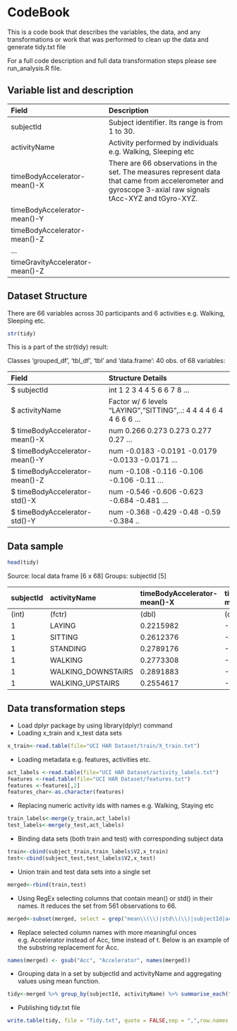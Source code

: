 CodeBook
========================================================
This is a code book that describes the variables, the data, and any transformations or work that was performed to clean up the data and generate tidy.txt file

For a full code description and full data transformation steps please see run_analysis.R file. 

## Variable list and description


| Field   |      Description      | 
|:----------|:-------------|
| subjectId |  Subject identifier. Its range is from 1 to 30. |
| activityName | Activity performed by individuals e.g. Walking, Sleeping etc | 
| timeBodyAccelerator-mean()-X | There are 66 observations in the set. The measures represent data that came from accelerometer and gyroscope 3-axial raw signals tAcc-XYZ and tGyro-XYZ. | 
| timeBodyAccelerator-mean()-Y ||
| timeBodyAccelerator-mean()-Z ||
| ... ||
| timeGravityAccelerator-mean()-Z ||


## Dataset Structure
There are 66 variables across 30 participants and 6 activities e.g. Walking, Sleeping etc. 
```r
str(tidy)
```
This is a part of the str(tidy) result:

Classes ‘grouped_df’, ‘tbl_df’, ‘tbl’ and 'data.frame':	40 obs. of  68 variables:

| Field   |      Structure Details      | 
|:----------|:-------------|
|$ subjectId| int  1 2 3 4 4 5 6 6 7 8 ...|
|$ activityName                          |  Factor w/ 6 levels "LAYING","SITTING",..: 4 4 4 4 6 4 4 6 6 6 ...|
|$ timeBodyAccelerator-mean()-X          |  num  0.266 0.273 0.273 0.277 0.27 ...|
| $ timeBodyAccelerator-mean()-Y          |  num  -0.0183 -0.0191 -0.0179 -0.0133 -0.0171 ...|
|$ timeBodyAccelerator-mean()-Z          |  num  -0.108 -0.116 -0.106 -0.106 -0.11 ...|
| $ timeBodyAccelerator-std()-X           |  num  -0.546 -0.606 -0.623 -0.684 -0.481 ...|
| $ timeBodyAccelerator-std()-Y           |  num  -0.368 -0.429 -0.48 -0.59 -0.384 ..|
 
## Data sample
```r
head(tidy)
```
Source: local data frame [6 x 68]
Groups: subjectId [5]

| subjectId   |      activityName      | timeBodyAccelerator-mean()-X |timeBodyAccelerator-mean()-Y|timeBodyAccelerator-mean()-Z|...|
|:----------|:-------------|:-------------|:-------------|:-------------|:-------------|
|      (int)|           (fctr) |                       (dbl) |                       (dbl) |                       (dbl)|...|
|        1 |            LAYING |           0.2215982 |                -0.040513953|                   -0.1132036||
|        1 |           SITTING  |          0.2612376 |                -0.001308288 |                  -0.1045442||
|       1 |          STANDING  |          0.2789176 |                -0.016137590 |                  -0.1106018||
|        1 |           WALKING    |        0.2773308 |                -0.017383819 |                  -0.1111481||
|        1 |WALKING_DOWNSTAIRS   |         0.2891883 |                -0.009918505  |                 -0.1075662||
|        1 |  WALKING_UPSTAIRS   |         0.2554617 |                -0.023953149  |                 -0.0973020||
## Data transformation steps
* Load dplyr package by using library(dplyr) command
* Loading x_train and x_test data sets
```r
x_train<-read.table(file="UCI HAR Dataset/train/X_train.txt")
```
* Loading metadata e.g. features, activities etc.
```r
act_labels <-read.table(file="UCI HAR Dataset/activity_labels.txt")
features <-read.table(file="UCI HAR Dataset/features.txt")
features <-features[,2]
features_char<-as.character(features)
```
* Replacing numeric activity ids with names  e.g. Walking, Staying etc
```r
train_labels<-merge(y_train,act_labels)
test_labels<-merge(y_test,act_labels)
```
* Binding data sets (both train and test) with corresponding subject data
```r
train<-cbind(subject_train,train_labels$V2,x_train)
test<-cbind(subject_test,test_labels$V2,x_test)
```
* Union train and test data sets into a single set
```r
merged<-rbind(train,test)
```
* Using RegEx selecting columns that contain mean() or std() in their names. It reduces the set from 561 observations to 66.
```r
merged<-subset(merged, select = grep("mean\\(\\)|std\\(\\)|subjectId|activityName", names(merged),value=T))
```
* Replace selected column names with more meaningful onces e.g. Accelerator instead of Acc, time instead of t. Below is an example of the substring replacement for Acc.
```r
names(merged) <- gsub("Acc", "Accelerator", names(merged))
```
* Grouping data in a set by subjectId and activityName and aggregating values  using mean function.
```r
tidy<-merged %>% group_by(subjectId, activityName) %>% summarise_each(funs(mean))
```
* Publishing tidy.txt file
```r
write.table(tidy, file = "Tidy.txt", quote = FALSE,sep = ",",row.names = FALSE)
```

